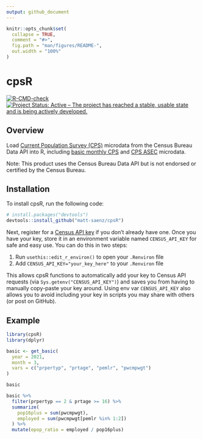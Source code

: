 ```yaml
---
output: github_document
---
```


<!-- README.md is generated from README.Rmd. Please edit that file -->

```r
knitr::opts_chunk$set(
  collapse = TRUE,
  comment = "#>",
  fig.path = "man/figures/README-",
  out.width = "100%"
)
```

# cpsR

<!-- badges: start -->

[![R-CMD-check](https://github.com/matt-saenz/cpsR/workflows/R-CMD-check/badge.svg)](https://github.com/matt-saenz/cpsR/actions)
[![Project Status: Active – The project has reached a stable, usable state and is being actively developed.](https://www.repostatus.org/badges/latest/active.svg)](https://www.repostatus.org/#active)

<!-- badges: end -->

## Overview

Load [Current Population Survey (CPS)](https://www.census.gov/programs-surveys/cps/about.html) microdata from the Census Bureau Data API into R, including [basic monthly CPS](https://www.census.gov/data/datasets/time-series/demo/cps/cps-basic.html) and [CPS ASEC](https://www.census.gov/data/datasets/time-series/demo/cps/cps-asec.html) microdata.

Note: This product uses the Census Bureau Data API but is not endorsed or certified by the Census Bureau.

## Installation

To install cpsR, run the following code:

``` r
# install.packages("devtools")
devtools::install_github("matt-saenz/cpsR")
```

Next, register for a [Census API key](https://api.census.gov/data/key_signup.html) if you don't already have one. Once you have your key, store it in an environment variable named `CENSUS_API_KEY` for safe and easy use. You can do this in two steps:

1. Run `usethis::edit_r_environ()` to open your `.Renviron` file
2. Add `CENSUS_API_KEY="your_key_here"` to your `.Renviron` file

This allows cpsR functions to automatically add your key to Census API requests (via `Sys.getenv("CENSUS_API_KEY")`) and saves you from having to manually copy-paste your key around. Using env var `CENSUS_API_KEY` also allows you to avoid including your key in scripts you may share with others (or post on GitHub).

## Example

```r
library(cpsR)
library(dplyr)

basic <- get_basic(
  year = 2021,
  month = 3,
  vars = c("prpertyp", "prtage", "pemlr", "pwcmpwgt")
)

basic

basic %>%
  filter(prpertyp == 2 & prtage >= 16) %>%
  summarize(
    pop16plus = sum(pwcmpwgt),
    employed = sum(pwcmpwgt[pemlr %in% 1:2])
  ) %>%
  mutate(epop_ratio = employed / pop16plus)
```
